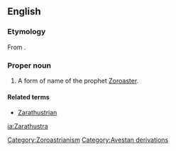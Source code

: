 ==English==
{{wikipedia}}

===Etymology===
From {{etyl|ae}} {{term|sc=Avst|𐬰𐬀𐬭𐬀𐬚𐬎𐬱𐬙𐬭𐬋|tr=Zaraθuštrō|lang=ae}}.

===Proper noun===
{{en-proper noun|-}}

# A form of name of the prophet [[Zoroaster]].

====Related terms====
*[[Zarathustrian]]

[[Category:Zoroastrianism]]
[[Category:Avestan derivations]]

[[ia:Zarathustra]]
